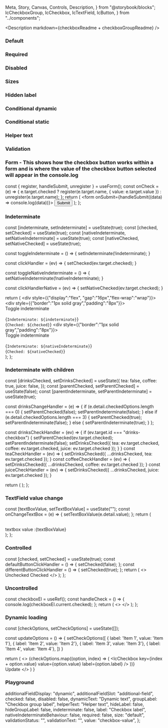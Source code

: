   Meta,
  Story,
  Canvas,
  Controls,
  Description,
} from "@storybook/blocks";
  IcCheckboxGroup,
  IcCheckbox,
  IcTextField,
  IcButton,
} from "../components";

<Meta of={IcCheckboxStories} />

<Description markdown={checkboxReadme + checkboxGroupReadme} />

### Default

<Canvas>
  <Story of={IcCheckboxStories.Default} />
</Canvas>

### Required

<Canvas>
  <Story of={IcCheckboxStories.Required} />
</Canvas>

### Disabled

<Canvas>
  <Story of={IcCheckboxStories.Disabled} />
</Canvas>

### Sizes

<Canvas>
  <Story of={IcCheckboxStories.Sizes} />
</Canvas>

### Hidden label

<Canvas>
  <Story of={IcCheckboxStories.HiddenLabel} />
</Canvas>

### Conditional dynamic

<Canvas>
  <Story of={IcCheckboxStories.ConditionalDynamic} />
</Canvas>

### Conditional static

<Canvas>
  <Story of={IcCheckboxStories.ConditionalStatic} />
</Canvas>

### Helper text

<Canvas>
  <Story of={IcCheckboxStories.HelperText} />
</Canvas>

### Validation

<Canvas>
  <Story of={IcCheckboxStories.Validation} />
</Canvas>

### Form - This shows how the checkbox button works within a form and is where the value of the checkbox button selected will appear in the console.log

  const { register, handleSubmit, unregister } = useForm();
  const onCheck = (e) => {
    e.target.checked
      ? register(e.target.name, { value: e.target.value })
      : unregister(e.target.name);
  };
  return (
    <form onSubmit={handleSubmit((data) => console.log(data))}>
      <IcCheckboxGroup label="This is a label" name="1">
        <IcCheckbox
          name="checkbox1"
          value="valueName1"
          label="Unselected / Default"
          onIcCheck={onCheck}
        />
        <IcCheckbox
          name="checkbox2"
          value="valueName2"
          label="Selected / Default"
          onIcCheck={onCheck}
        />
        <IcCheckbox
          name="checkbox3"
          value="valueName3"
          label="Unselected / Disabled"
          Disabled
        />
      </IcCheckboxGroup>
      <input type="submit" value="Submit" />
    </form>
  );
};

<Canvas>
  <Story of={IcCheckboxStories.Form_} />
</Canvas>

### Indeterminate

  const [indeterminate, setIndeterminate] = useState(true);
  const [checked, setChecked] = useState(true);
  const [nativeIndeterminate, setNativeIndeterminate] = useState(true);
  const [nativeChecked, setNativeChecked] = useState(true);
  
  const toggleIndeterminate = () => {
    setIndeterminate(!indeterminate);
  }

  const clickHandler = (ev) => {
    setChecked(ev.target.checked);
  }

  const toggleNativeIndeterminate = () => {
    setNativeIndeterminate(!nativeIndeterminate);
  }

  const clickHandlerNative = (ev) => {
    setNativeChecked(ev.target.checked);
  }

  return (
    <div style={{"display":"flex", "gap":"16px","flex-wrap":"wrap"}}>
      <div style={{"border":"1px solid gray","padding":"8px"}}>
        <IcCheckboxGroup label="'native-indeterminate-behavior'=false" name="indeterminate">
          <IcCheckbox
            value="indeterminate"
            label="Indeterminate checkbox"
            checked={checked}
            indeterminate={indeterminate}
            onClick={clickHandler}
          />
        </IcCheckboxGroup>
        <br />
        <IcButton onClick={toggleIndeterminate}>Toggle indeterminate</IcButton>
        <br />
        <br />
        <span>{`Indeterminate: ${indeterminate}`}</span>
        <br />
        <span>{`Checked: ${checked}`}</span>
      </div>
      <div style={{"border":"1px solid gray","padding":"8px"}}>
        <IcCheckboxGroup label="'native-indeterminate-behavior'=true" name="native-indeterminate">
          <IcCheckbox
            value="native-indeterminate"
            label="Indeterminate checkbox"
            checked={nativeChecked}
            indeterminate={nativeIndeterminate}
            onClick={clickHandlerNative}
            nativeIndeterminateBehaviour
          />
        </IcCheckboxGroup>
        <br />
        <IcButton onClick={toggleNativeIndeterminate}>Toggle indeterminate</IcButton>
        <br />
        <br />
        <span>{`Indeterminate: ${nativeIndeterminate}`}</span>
        <br />
        <span>{`Checked: ${nativeChecked}`}</span>
      </div>  
    </div>
  );
};

<Canvas>
  <Story of={IcCheckboxStories.Indeterminate_} />
</Canvas>

### Indeterminate with children

  const [drinksChecked, setDrinksChecked] = useState({
    tea: false,
    coffee: true,
    juice: false,
  });
  const [parentChecked, setParentChecked] = useState(false);
  const [parentIndeterminate, setParentIndeterminate] = useState(true);

  const drinksChangeHandler = (e) => {
    if (e.detail.checkedOptions.length === 0) {
      setParentChecked(false);
      setParentIndeterminate(false);
    } else if (e.detail.checkedOptions.length === 3) {
      setParentChecked(true);
      setParentIndeterminate(false);
    } else {
      setParentIndeterminate(true);
    }
  };

  const drinksCheckHandler = (ev) => {
    if (ev.target.id === "drinks-checkbox") {
      setParentChecked(ev.target.checked);
      setParentIndeterminate(false);
      setDrinksChecked({ tea: ev.target.checked, coffee: ev.target.checked, juice: ev.target.checked });
    }
  }
  const teaCheckHandler = (ev) => {
    setDrinksChecked({ ...drinksChecked, tea: ev.target.checked });
  }
  const coffeeCheckHandler = (ev) => {
    setDrinksChecked({ ...drinksChecked, coffee: ev.target.checked });
  }
  const juiceCheckHandler = (ev) => {
    setDrinksChecked({ ...drinksChecked, juice: ev.target.checked });
  }

  return (
    <IcCheckboxGroup label="Liked things" name="1">
      <IcCheckbox
        id="drinks-checkbox"
        value="drinks"
        label="Drinks"
        checked={parentChecked}
        indeterminate={parentIndeterminate}
        nativeIndeterminateBehaviour
        onIcCheck={drinksCheckHandler}
      >
        <IcCheckboxGroup
          name="2"
          label="Drinks"
          hideLabel
          slot="additional-field"
          onIcChange={drinksChangeHandler}
        >
          <IcCheckbox value="tea" label="Tea" checked={drinksChecked.tea} onIcCheck={teaCheckHandler}/>
          <IcCheckbox value="coffee" label="Coffee" checked={drinksChecked.coffee} onIcCheck={coffeeCheckHandler}/>
          <IcCheckbox value="juice" label="Juice" checked={drinksChecked.juice} onIcCheck={juiceCheckHandler}/>
        </IcCheckboxGroup>
      </IcCheckbox>
    </IcCheckboxGroup>
  );
};

<Canvas>
  <Story of={IcCheckboxStories.IndeterminateWithChildren_} />
</Canvas>

### TextField value change

  const [textBoxValue, setTextBoxValue] = useState("");
  const onChangeTextBox = (e) => {
    setTextBoxValue(e.detail.value);
  };
  return (
    <div>
      <IcCheckboxGroup label="This is a label" name="1">
        <IcCheckbox
          additionalFieldDisplay="static"
          value="valueName1"
          label="option1"
        >
          <IcTextField
            slot="additional-field"
            placeholder="Placeholder"
            label="What's your favourite type of coffee?"
            onIcChange={onChangeTextBox}
          />
        </IcCheckbox>
      </IcCheckboxGroup>
      <br />
      <div>textbox value :{textBoxValue}</div>
    </div>
  );
};

<Canvas>
  <Story of={IcCheckboxStories.TextFieldValueChange} />
</Canvas>

### Controlled

  const [checked, setChecked] = useState(true);
  const defaultButtonClickHandler = () => {
    setChecked(false);
  };
  const differentButtonClickHandler = () => {
    setChecked(true);
  };
  return (
    <>
      <IcCheckbox checked={checked} label="Label" value="valueName1" />
      <IcButton variant="primary" onClick={defaultButtonClickHandler}>
        Unchecked
      </IcButton>
      <IcButton variant="primary" onClick={differentButtonClickHandler}>
        Checked
      </IcButton>
    </>
  );
};

<Canvas>
  <Story of={IcCheckboxStories.Controlled_} />
</Canvas>

### Uncontrolled

  const checkboxEl = useRef();
  const handleCheck = () => {
    console.log(checkboxEl.current.checked);
  };
  return (
    <>
      <IcCheckbox
        ref={checkboxEl}
        label="Label"
        value="valueName1"
        onIcCheck={handleCheck}
      />
    </>
  );
};

<Canvas>
  <Story of={IcCheckboxStories.Uncontrolled_} />
</Canvas>

### Dynamic loading

  const [checkOptions, setCheckOptions] = useState([]);
  
  const updateOptions = () => {
    setCheckOptions([
      { label: 'Item 1', value: 'Item 1'},
      { label: 'Item 2', value: 'Item 2'},
      { label: 'Item 3', value: 'Item 3'},
      { label: 'Item 4', value: 'Item 4'},
    ])
  }

  return (
  <>
    <IcCheckboxGroup label="What is your favourite coffee?" name="checkbox-group-1">
      {checkOptions.map((option, index) => (
        <IcCheckbox
          key={index + option.value}
          value={option.value}
          label={option.label}
        />
      ))}
    </IcCheckboxGroup>
    <br />
    <IcButton onClick={updateOptions}>Update</IcButton>
  </>
  ) 
}

<Canvas>
  <Story of={IcCheckboxStories.DynamicLoading} />
</Canvas>

### Playground

  additionalFieldDisplay: "dynamic",
  additionalFieldSlot: "additional-field",
  checked: false,
  disabled: false,
  dynamicText: "Dynamic text",
  groupLabel: "Checkbox group label",
  helperText: "Helper text",
  hideLabel: false,
  hideGroupLabel: false,
  indeterminate: false,
  label: "Checkbox label",
  nativeIndeterminateBehaviour: false,
  required: false,
  size: "default",  
  validationStatus: "",
  validationText: "",
  value: "checkbox-value",
};       

<Canvas>
  <Story of={IcCheckboxStories.Playground} />
</Canvas>
